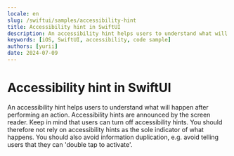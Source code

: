 ```yaml
---
locale: en
slug: /swiftui/samples/accessibility-hint
title: Accessibility hint in SwiftUI
description: An accessibility hint helps users to understand what will happen after performing an action.
keywords: [iOS, SwiftUI, accessibility, code sample]
authors: [yurii]
date: 2024-07-09
---
```


# Accessibility hint in SwiftUI

An accessibility hint helps users to understand what will happen after performing an action. Accessibility hints are announced by the screen reader. Keep in mind that users can turn off accessibility hints. You should therefore not rely on accessibility hints as the sole indicator of what happens. You should also avoid information duplication, e.g. avoid telling users that they can 'double tap to activate'.

<CodeSample id="accessibility-hint" platform="swiftui" locale="en"/>
